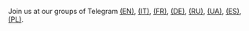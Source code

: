  Join us at our groups of Telegram <a href="https://t.me/OsmAndMaps">(EN)</a>, <a href="https://t.me/itosmand">(IT)</a>,  <a href="https://t.me/frosmand">(FR)</a>, <a href="https://t.me/deosmand">(DE)</a>, <a href="https://t.me/ruosmand">(RU)</a>, <a href="https://t.me/uaosmand">(UA)</a>, <a href="https://t.me/osmand_es">(ES)</a>, <a href="https://t.me/osmand_pl">(PL)</a>.